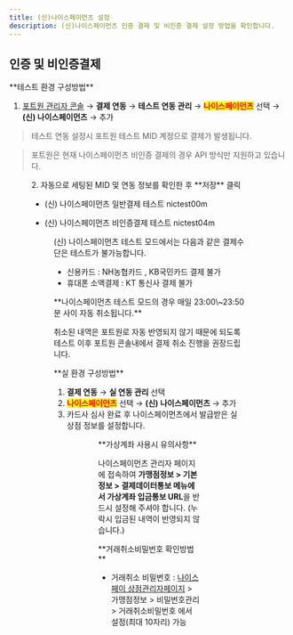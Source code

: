```yaml
---
title: (신)나이스페이먼츠 설정
description: (신)나이스페이먼츠 인증 결제 및 비인증 결제 설정 방법을 확인합니다.
---
```





## 인증 및 비인증결제

<Tabs>
<Tab title="테스트 결제">
**테스트 환경 구성방법**

1. [포트원 관리자 콘솔](https://admin.portone.io/) → **결제 연동** → **테스트 연동 관리** → <mark style="color:red;">**나이스페이먼츠**</mark> 선택 → **(신) 나이스페이먼츠** → 추가

> 테스트 연동 설정시 포트원 테스트 MID 계정으로 결제가 발생됩니다.

> 포트원은 현재 나이스페이먼츠 비인증 결제의 경우 API 방식만 지원하고 있습니다.

<Figure
  src={image1}
  caption="결제 연동 → 테스트 연동 관리 → 나이스페이먼츠 선택 → (신) 나이스페이먼츠 → 추가"
/>
2. 자동으로 세팅된 MID 및 연동 정보를 확인한 후 **저장** 클릭

- (신) 나이스페이먼츠 일반결제 테스트 nictest00m

- (신) 나이스페이먼츠 비인증결제 테스트 nictest04m

<Figure src={image2} caption="자동으로 세팅된 MID 및 연동 정보를 확인 후 저장 클릭" />

(신) 나이스페이먼츠 테스트 모드에서는 다음과 같은 결제수단은 테스트가 불가능합니다. 

- 신용카드 : NH농협카드 , KB국민카드 결제 불가
- 휴대폰 소액결제 : KT 통신사 결제 불가

<Hint style="info">
**나이스페이먼츠 테스트 모드의 경우 매일 23:00\~23:50분 사이 자동 취소됩니다.**

취소된 내역은 포트원로 자동 반영되지 않기 때문에 되도록 테스트 이후 포트원 콘솔내에서 결제 취소 진행을 권장드립니다. 

</Hint>

</Tab>

<Tab title="실 결제">
**실 환경 구성방법**

1. **결제 연동** → **실 연동 관리** 선택
2. <mark style="color:red;">**나이스페이먼츠**</mark> 선택 → **(신) 나이스페이먼츠** → 추가
3. 카드사 심사 완료 후 나이스페이먼츠에서 발급받은 실 상점 정보를 설정합니다.

<Figure src={image3} caption="실 연동 -> (신)나이스페이먼츠 추가" />

<Figure
  src={image4}
  caption="카드사 심사 완료 후 나이스페이먼츠에서 발급받은 실 상점 정보 설정"
/>

<Hint style="info">
**가상계좌 사용시 유의사항**

나이스페이먼츠 관리자 페이지에 접속하여 **가맹점정보 > 기본정보 > 결제데이터통보 메뉴에서 가상계좌 입금통보 URL**을 반드시 설정해 주셔야 합니다. (누락시 입금된 내역이 반영되지 않습니다.)

</Hint>

<Hint style="info">
**거래취소비밀번호 확인방법**

- 거래취소 비밀번호 :  [나이스페이 상점관리자페이지](https://pg.nicepay.co.kr) > 가맹점정보 > 비밀번호관리 > 거래취소비밀번호 에서 설정(최대 10자리) 가능
</Hint>


</Tab>
</Tabs>
